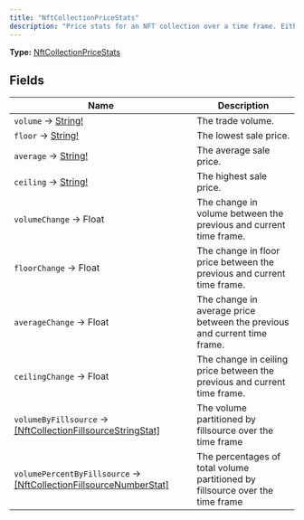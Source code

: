 ```yaml
---
title: "NftCollectionPriceStats"
description: "Price stats for an NFT collection over a time frame. Either in USD or the network&#39;s base token."
---
```


**Type:** [NftCollectionPriceStats](/api-reference/types/nftcollectionpricestats)

## Fields

| Name | Description |
|------|-------------|
| `volume` → [String!](/api-reference/types/string) | The trade volume. |
| `floor` → [String!](/api-reference/types/string) | The lowest sale price. |
| `average` → [String!](/api-reference/types/string) | The average sale price. |
| `ceiling` → [String!](/api-reference/types/string) | The highest sale price. |
| `volumeChange` → Float | The change in volume between the previous and current time frame. |
| `floorChange` → Float | The change in floor price between the previous and current time frame. |
| `averageChange` → Float | The change in average price between the previous and current time frame. |
| `ceilingChange` → Float | The change in ceiling price between the previous and current time frame. |
| `volumeByFillsource` → [[NftCollectionFillsourceStringStat]](/api-reference/types/nftcollectionfillsourcestringstat) | The volume partitioned by fillsource over the time frame |
| `volumePercentByFillsource` → [[NftCollectionFillsourceNumberStat]](/api-reference/types/nftcollectionfillsourcenumberstat) | The percentages of total volume partitioned by fillsource over the time frame |

